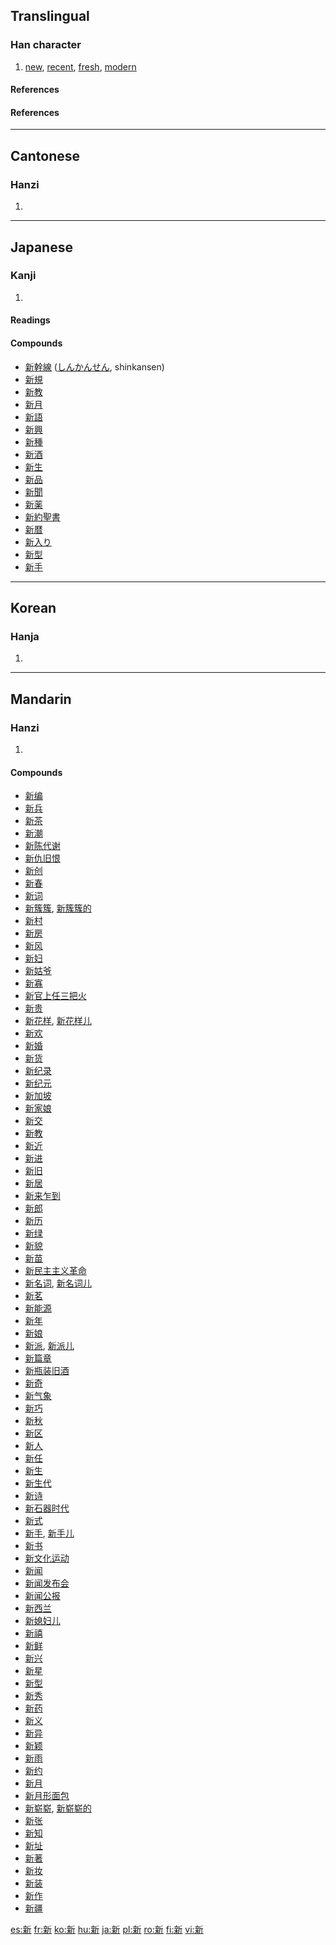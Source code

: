 ==Translingual==

===Han character===
{{Han char|rn=69|rad=斤|as=09|sn=13|four=0292<sub>1</sub>|canj=卜木竹一中 (YDHML)}}

# [[new]], [[recent]], [[fresh]], [[modern]]

====References====
{{Han ref|kx=|dkj=|dj=|hdz=|uh=|ud=|bh=|bd=}}


====References====
{{Han ref|kx=0480.100|dkj=13572|dj=0839.100|hdz=32026.210|uh=65B0|ud=26032|bh=B773|bd=46963}}

----
==Cantonese==
===Hanzi===
{{yue-hanzi|jyut=san1|y=san1}}
# {{defn|Cantonese}}

----
==Japanese==
===Kanji===
{{ja-kanji|grade=2|rs=斤09}}
# {{defn|Japanese}}
====Readings====
{{ja-readings|on=シン (shin)|kun=[[あたらしい]] ([[新しい]], atarashii), [[あらた]] ([[新た]], arata), [[にい]] (nii)}}

====Compounds====
*[[新幹線]] ([[しんかんせん]], shinkansen)
*[[新規]]
*[[新教]]
*[[新月]]
*[[新語]]
*[[新興]]
*[[新種]]
*[[新酒]]
*[[新生]]
*[[新品]]
*[[新聞]]
*[[新薬]]
*[[新約聖書]]
*[[新暦]]
*[[新入り]]
*[[新型]]
*[[新手]]

----
==Korean==
===Hanja===
{{ko-hanja|hangeul=[[신]]|eumhun=|rv=sin|mr=sin|y=sin}}
# {{defn|Korean}}

----
==Mandarin==
===Hanzi===
{{cmn-hanzi|pin=[[xīn]] (xin1)|wg=hsin<sup>1</sup>}}
# {{defn|Mandarin}}

====Compounds====
*[[新编]]
*[[新兵]]
*[[新茶]]
*[[新潮]]
*[[新陈代谢]]
*[[新仇旧恨]]
*[[新创]]
*[[新春]]
*[[新词]]
*[[新簇簇]], [[新簇簇的]]
*[[新村]]
*[[新房]]
*[[新风]]
*[[新妇]]
*[[新姑爷]]
*[[新寡]]
*[[新官上任三把火]]
*[[新贵]]
*[[新花样]], [[新花样儿]]
*[[新欢]]
*[[新婚]]
*[[新货]]
*[[新纪录]]
*[[新纪元]]
*[[新加坡]]
*[[新家娘]]
*[[新交]]
*[[新教]]
*[[新近]]
*[[新进]]
*[[新旧]]
*[[新居]]
*[[新来乍到]]
*[[新郎]]
*[[新历]]
*[[新绿]]
*[[新貌]]
*[[新苗]]
*[[新民主主义革命]]
*[[新名词]], [[新名词儿]]
*[[新茗]]
*[[新能源]]
*[[新年]]
*[[新娘]]
*[[新派]], [[新派儿]]
*[[新篇章]]
*[[新瓶装旧酒]]
*[[新奇]]
*[[新气象]]
*[[新巧]]
*[[新秋]]
*[[新区]]
*[[新人]]
*[[新任]]
*[[新生]]
*[[新生代]]
*[[新诗]]
*[[新石器时代]]
*[[新式]]
*[[新手]], [[新手儿]]
*[[新书]]
*[[新文化运动]]
*[[新闻]]
*[[新闻发布会]]
*[[新闻公报]]
*[[新西兰]]
*[[新媳妇儿]]
*[[新禧]]
*[[新鲜]]
*[[新兴]]
*[[新星]]
*[[新型]]
*[[新秀]]
*[[新药]]
*[[新义]]
*[[新异]]
*[[新颖]]
*[[新雨]]
*[[新约]]
*[[新月]]
*[[新月形面包]]
*[[新崭崭]], [[新崭崭的]]
*[[新张]]
*[[新知]]
*[[新址]]
*[[新著]]
*[[新妆]]
*[[新装]]
*[[新作]]
*[[新疆]]

[[es:新]]
[[fr:新]]
[[ko:新]]
[[hu:新]]
[[ja:新]]
[[pl:新]]
[[ro:新]]
[[fi:新]]
[[vi:新]]